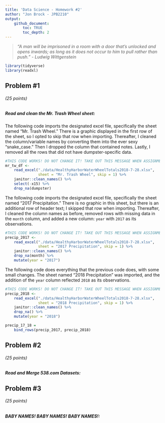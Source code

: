 ```yaml
---
title: 'Data Science - Homework #2'
author: "Jon Brock - JPB2210"
output: 
    github_document:
        toc: TRUE
        toc_depth: 2
---
```


> *"A man will be imprisoned in a room with a door that's unlocked and opens inwards; as long as it does not occur to him to pull rather than push." - Ludwig Wittgenstein*

```r
library(tidyverse)
library(readxl)
```

## Problem #1
###### (*25 points*)
##### *Read and clean the Mr. Trash Wheel sheet:*

The following code imports the designated excel file, specifically the sheet named "Mr. Trash Wheel." There is a graphic displayed in the first row of the sheet, so I opted to skip that row when importing. Thereafter, I cleaned the column/variable names by converting them into the ever sexy "snake_case." Then I dropped the column that contained notes. Lastly, I removed all the rows that did not have dumpster-specific data.  

```r
#THIS CODE WORKS! DO NOT CHANGE IT! TAKE OUT THIS MESSAGE WHEN ASSIGNMENT IS COMPLETED!
mr_tw_df <-
    read_excel("./data/HealthyHarborWaterWheelTotals2018-7-28.xlsx", 
               sheet = "Mr. Trash Wheel", skip = 1) %>% 
    janitor::clean_names() %>% 
    select(-x15) %>% 
    drop_na(dumpster)
```

The following code imports the designated excel file, specifically the sheet named "2017 Precipitation." There is no graphic in this sheet, but there is an additional row of header text; I skipped that row when importing. Thereafter, I cleaned the column names as before, removed rows with missing data in the `month` column, and added a new column: `year` with `2017` as its observations.  

```r
#THIS CODE WORKS! DO NOT CHANGE IT! TAKE OUT THIS MESSAGE WHEN ASSIGNMENT IS COMPLETED!
precip_2017 <-
    read_excel("./data/HealthyHarborWaterWheelTotals2018-7-28.xlsx", 
               sheet = "2017 Precipitation", skip = 1) %>%
    janitor::clean_names() %>% 
    drop_na(month) %>% 
    mutate(year = "2017")
```

The following code does everything that the previous code does, with some small changes. The sheet named "2018 Precipitation" was imported, and the addition of the `year` column reflected `2018` as its observations.  

```r
#THIS CODE WORKS! DO NOT CHANGE IT! TAKE OUT THIS MESSAGE WHEN ASSIGNMENT IS COMPLETED!
precip_2018 <-
    read_excel("./data/HealthyHarborWaterWheelTotals2018-7-28.xlsx", 
               sheet = "2018 Precipitation", skip = 1) %>%
    janitor::clean_names() %>% 
    drop_na() %>% 
    mutate(year = "2018")
```

```r
precip_17_18 =
    bind_rows(precip_2017, precip_2018)
```


## Problem #2
###### (*25 points*)
##### *Read and Merge 538.com Datasets:*


## Problem #3
###### (*25 points*)
##### *BABY NAMES! BABY NAMES! BABY NAMES!:*